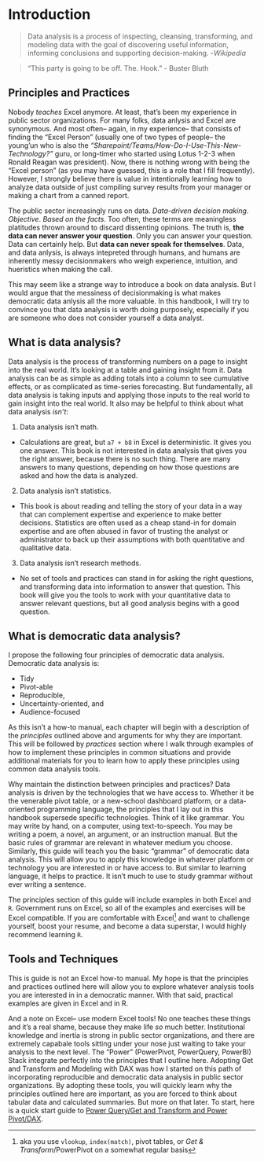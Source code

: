 # Introduction {#intro}


> Data analysis is a process of inspecting, cleansing, transforming, and modeling data with the goal of discovering useful information, informing conclusions and supporting decision-making. -*Wikipedia*

> “This party is going to be off. The. Hook.” - Buster Bluth

## Principles and Practices
Nobody *teaches* Excel anymore. At least, that's been my experience in public sector organizations. For many folks, data anlysis and Excel are synonymous. And most often-- again, in my experience-- that consists of finding the "Excel Person" (usually one of two types of people-- the young'un who is also the *"Sharepoint/Teams/How-Do-I-Use-This-New-Technology?"* guru, or long-timer who started using Lotus 1-2-3 when Ronald Reagan was president). Now, there is nothing wrong with being the "Excel person" (as you may have guessed, this is a role that I fill frequently). However, I strongly believe there is value in intentionally learning how to analyze data outside of just compiling survey results from your manager or making a chart from a canned report.

The public sector increasingly runs on data. *Data-driven decision making*. *Objective*. *Based on the facts*. Too often, these terms are meaningless platitudes thrown around to discard dissenting opinions. The truth is, **the data can never answer your question**. Only you can answer your question. Data can certainly help. But **data can never speak for themselves**. Data, and data anlysis, is always intepreted through humans, and humans are inherently messy decisionmakers who weigh experience, intuition, and hueristics when making the call. 

This may seem like a strange way to introduce a book on data analysis. But I would argue that the messiness of decisionmaking is what makes democratic data anlysis all the more valuable. In this handbook, I will try to convince you that data analysis is worth doing purposely, especially if you are someone who does not consider yourself a data analyst. 

## What is data analysis?

Data analysis is the process of transforming numbers on a page to insight into the real world. It's looking at a table and gaining insight from it. Data analysis can be as simple as adding totals into a column to see cumulative effects, or as complicated as time-series forecasting. But fundamentally, all data analysis is taking inputs and applying those inputs to the real world to gain insight into the real world. It also may be helpful to think about what data analysis *isn't*:

1. Data analysis isn't math.

  + Calculations are great, but `a7 + b8` in Excel is deterministic. It gives you one answer. This book is not interested in data analysis that gives you the right answer, because there is no such thing. There are many answers to many questions, depending on how those questions are asked and how the data is analyzed. 

2. Data analysis isn't statistics. 

 + This book is about reading and telling the story of your data in a way that can complement expertise and experience to make better decisions. Statistics are often used as a cheap stand-in for domain expertise and are often abused in favor of trusting the analyst or administrator to back up their assumptions with both quantitative and qualitative data. 

3. Data analysis isn't research methods. 

  + No set of tools and practices can stand in for asking the right questions, and transforming data into information to answer that question. This book will give you the tools to work with your quantitative data to answer relevant questions, but all good analysis begins with a good question. 

## What is democratic data analysis?

I propose the following four principles of democratic data analysis. Democratic data analysis is:

* Tidy
* Pivot-able
* Reproducible,
* Uncertainty-oriented, and
* Audience-focused

As this isn't a how-to manual, each chapter will begin with a description of the *principles* outlined above and arguments for why they are important. This will be followed by *practices* section where I walk through examples of how to implement these principles in common situations and provide additional materials for you to learn how to apply these principles using common data analysis tools. 

Why maintain the distinction between principles and practices? Data analysis is driven by the technologies that we have access to. Whether it be the venerable pivot table, or a new-school dashboard platform, or a data-oriented programming language, the principles that I lay out in this handbook supersede specific technologies. Think of it like grammar. You may write by hand, on a computer, using text-to-speech. You may be writing a poem, a novel, an argument, or an instruction manual. But the basic rules of grammar are relevant in whatever medium you choose. Similarly, this guide will teach you the basic "grammar" of democratic data analysis. This will allow you to apply this knowledge in whatever platform or technology you are interested in or have access to. But similar to learning language, it helps to practice. It isn't much to use to study grammar without ever writing a sentence.

The principles section of this guide will include examples in both Excel and `R`. Government runs on Excel, so all of the examples and exercises will be Excel compatible. If you are comfortable with Excel^[aka you use `vlookup`, `index(match)`, pivot tables, or *Get & Transform*/PowerPivot on a somewhat regular basis] and want to challenge yourself, boost your resume, and become a data superstar, I would highly recommend learning `R`. 



## Tools and Techniques

This is guide is not an Excel how-to manual. My hope is that the principles and practices outlined here will allow you to explore whatever analysis tools you are interested in in a democratic manner. With that said, practical examples are given in Excel and in R. 

And a note on Excel-- use modern Excel tools! No one teaches these things and it's a real shame, because they make life *so* much better. Institutional knowledge and inertia is strong in public sector organizations, and there are extremely capabale tools sitting under your nose just waiting to take your analysis to the next level. The "Power" (PowerPivot, PowerQuery, PowerBI) Stack integrate perfectly into the principles that I outline here. Adopting Get and Transform and Modeling with DAX was how I started on this path of incorporating reproducible and democratic data analysis in public sector organizations. By adopting these tools, you will quickly learn why the principles outlined here are important, as you are forced to think about tabular data and calculated summaries. But more on that later. To start, here is a quick start guide to [Power Query/Get and Transform and Power Pivot/DAX](https://support.office.com/en-us/article/get-started-with-power-pivot-in-microsoft-excel-fdfcf944-7876-424a-8437-1a6c1043a80b). 


